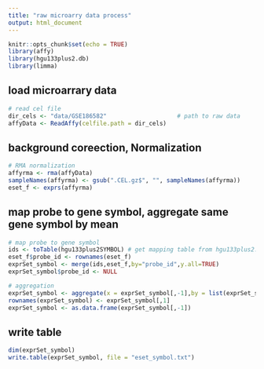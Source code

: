 ```yaml
---
title: "raw microarry data process"
output: html_document
---
```


```r
knitr::opts_chunk$set(echo = TRUE)
library(affy)
library(hgu133plus2.db)
library(limma)
```
## load microarrary data
```r
# read cel file
dir_cels <- "data/GSE186582"                    # path to raw data
affyData <- ReadAffy(celfile.path = dir_cels)
```
## background coreection, Normalization
```r
# RMA normalization
affyrma <- rma(affyData)
sampleNames(affyrma) <- gsub(".CEL.gz$", "", sampleNames(affyrma))
eset_f <- exprs(affyrma)
```
## map probe to gene symbol, aggregate same gene symbol by mean
```r
# map probe to gene symbol
ids <- toTable(hgu133plus2SYMBOL) # get mapping table from hgu133plus2.db
eset_f$probe_id <- rownames(eset_f)
exprSet_symbol <- merge(ids,eset_f,by="probe_id",y.all=TRUE)
exprSet_symbol$probe_id <- NULL

# aggregation
exprSet_symbol <- aggregate(x = exprSet_symbol[,-1],by = list(exprSet_symbol$symbol), FUN = mean)
rownames(exprSet_symbol) <- exprSet_symbol[,1]
exprSet_symbol <- as.data.frame(exprSet_symbol[,-1])
```
## write table
```r
dim(exprSet_symbol)
write.table(exprSet_symbol, file = "eset_symbol.txt")
```
